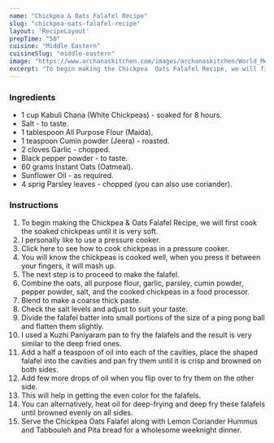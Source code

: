 ---
name: "Chickpea & Oats Falafel Recipe"
slug: "chickpea-oats-falafel-recipe"
layout: 'RecipeLayout'
prepTime: "50"
cuisine: "Middle Eastern"
cuisineSlug: "middle-eastern"
image: "https://www.archanaskitchen.com/images/archanaskitchen/World_Mediterranean/Oats_Saffola_Fit_Foodie_Falafel_Recipe-1.jpg"
excerpt: "To begin making the Chickpea  Oats Falafel Recipe, we will first cook the soaked chickpeas until it is very soft"
---

### Ingredients

- 1 cup Kabuli Chana (White Chickpeas) - soaked for 8 hours.
- Salt - to taste.
- 1 tablespoon All Purpose Flour (Maida).
- 1 teaspoon Cumin powder (Jeera) - roasted.
- 2 cloves Garlic - chopped.
- Black pepper powder - to taste.
- 60 grams Instant Oats (Oatmeal).
- Sunflower Oil - as required.
- 4 sprig Parsley leaves - chopped (you can also use coriander).

### Instructions

1. To begin making the Chickpea & Oats Falafel Recipe, we will first cook the soaked chickpeas until it is very soft.
1. I personally like to use a pressure cooker.
1. Click here to see how to cook chickpeas in a pressure cooker.
1. You will know the chickpeas is cooked well, when you press it between your fingers, it will mash up.
1. The next step is to proceed to make the falafel.
1. Combine the oats, all purpose flour, garlic, parsley, cumin powder, pepper powder, salt,  and the cooked chickpeas in a food processor.
1. Blend to make a coarse thick paste.
1. Check the salt levels and adjust to suit your taste.
1. Divide the falafel batter into small portions of the size of a ping pong ball and flatten them slightly.
1. I used a Kuzhi Paniyaram pan to fry the falafels and the result is very similar to the deep fried ones.
1. Add a half a teaspoon of oil into each of the cavities, place the shaped falafel into the cavities and pan fry them until it is crisp and browned on both sides.
1. Add few more drops of oil when you flip over to fry them on the other side.
1. This will help in getting the even color for the falafels.
1. You can alternatively, heat oil for deep-frying and deep fry these falafels until browned evenly on all sides.
1. Serve the Chickpea Oats Falafel along with Lemon Coriander Hummus and Tabbouleh and Pita bread for a wholesome weeknight dinner.
